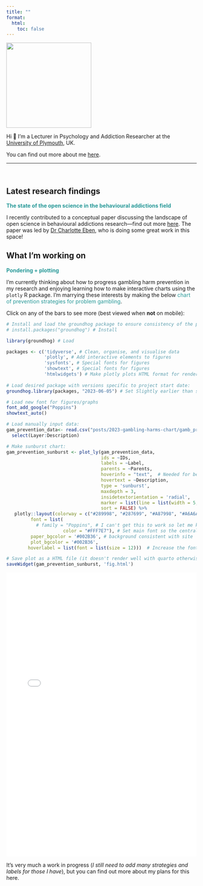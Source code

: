 ```yaml
---
title: ""
format:
  html:
    toc: false
---
```


![](headshot.svg){fig-align="center" width="225"}

::: {.text .padding .fade-in}
Hi 👋 I'm a Lecturer in Psychology and Addiction Researcher at the [University of Plymouth](https://www.plymouth.ac.uk/staff/rob-heirene), UK.

You can find out more about me [here](https://robheirene.netlify.app/about.html).
:::

------------------------------------------------------------------------

<br>

::: fade-in

## Latest research findings

[The state of the open science in the behavioural addictions field]{style="color: #289998; font-weight: bold;"}

I recently contributed to a conceptual paper discussing the landscape of open science in behavioural addictions research---find out more [here](https://robheirene.netlify.app/publication/2023-open-science-landscape-eben-heirene/). The paper was led by [Dr Charlotte Eben](https://twitter.com/CharlotteEben), who is doing some great work in this space!

## What I'm working on

[Pondering + plotting]{style="color: #289998; font-weight: bold;"}

I'm currently thinking about how to progress gambling harm prevention in my research and enjoying learning how to make interactive charts using the `plotly` R package. I'm marrying these interests by making the below [chart of prevention strategies for problem gambling]{style="color:#289998;"}.

Click on any of the bars to see more (best viewed when **not** on mobile):

:::

```r
# Install and load the groundhog package to ensure consistency of the package versions used here:
# install.packages("groundhog") # Install

library(groundhog) # Load

packages <- c('tidyverse', # Clean, organise, and visualise data
              'plotly', # Add interactive elements to figures
              'sysfonts', # Special fonts for figures
              'showtext', # Special fonts for figures
              'htmlwidgets') # Make plotly plots HTML format for rendering in Quarto
              
# Load desired package with versions specific to project start date:
groundhog.library(packages, "2023-06-05") # Set Slightly earlier than start date as some of the plotly dependency packages wouldn't load properly with date as 07/07/2023

# Load new font for figures/graphs
font_add_google("Poppins")
showtext_auto()
```

```r
# Load manually input data:
gam_prevention_data<- read.csv("posts/2023-gambling-harms-chart/gamb_prevention_data.csv") %>%
  select(Layer:Description)

# Make sunburst chart:
gam_prevention_sunburst <- plot_ly(gam_prevention_data,
                                   ids = ~IDs,
                                   labels = ~Label,
                                   parents = ~Parents,
                                   hoverinfo = "text",  # Needed for below argument to work
                                   hovertext = ~Description,
                                   type = 'sunburst',
                                   maxdepth = 3,
                                   insidetextorientation = 'radial',
                                   marker = list(line = list(width = 5, color = '#002B36')),  # Adjust border size + color
                                   sort = FALSE) %>%
   plotly::layout(colorway = c("#289998", "#287699", "#A87998", "#A6A6A6", "#FFF7E7", "#998F28", "#62A899", "#986289", "#289970"),
         font = list(
           # family = "Poppins", # I can't get this to work so let me know if you can!
                     color = "#FFF7E7"), # Set main font so the central layer text can be seen
         paper_bgcolor = '#002B36', # background consistent with site
         plot_bgcolor = '#002B36',
        hoverlabel = list(font = list(size = 12)))  # Increase the font size for hover text)

# Save plot as a HTML file (it doesn't render well with quarto otherwise):
saveWidget(gam_prevention_sunburst, 'fig.html')

```

```{=html}
<iframe src="fig.html" class="fade-inhtml" width="100%" height="750" style="border:none;"></iframe>
```
::: fade-in
It's very much a work in progress (*I still need to add many strategies and labels for those I have*), but you can find out more about my plans for this here.
:::
